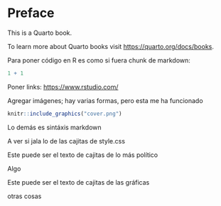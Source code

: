 # Preface {.unnumbered}

This is a Quarto book.

To learn more about Quarto books visit <https://quarto.org/docs/books>.

Para poner código en R es como si fuera chunk de markdown:

```r
1 + 1
```

Poner links: <https://www.rstudio.com/>

Agregar imágenes; hay varias formas, pero esta me ha funcionado

```r
knitr::include_graphics("cover.png")
```

Lo demás es sintáxis markdown

A ver si jala lo de las cajitas de style.css

:::: {.box data-latex=""}
::: {.awesomeblock data-latex="{5pt}{\faLightbulb}{darkblue}"}
Este puede ser el texto de cajitas de lo más político
:::
::::

Algo

:::: {.box2 data-latex=""}
::: {.awesomeblock2 data-latex="{5pt}{\faLightbulb}{darkblue}"}
Este puede ser el texto de cajitas de las gráficas
:::
::::

otras cosas
